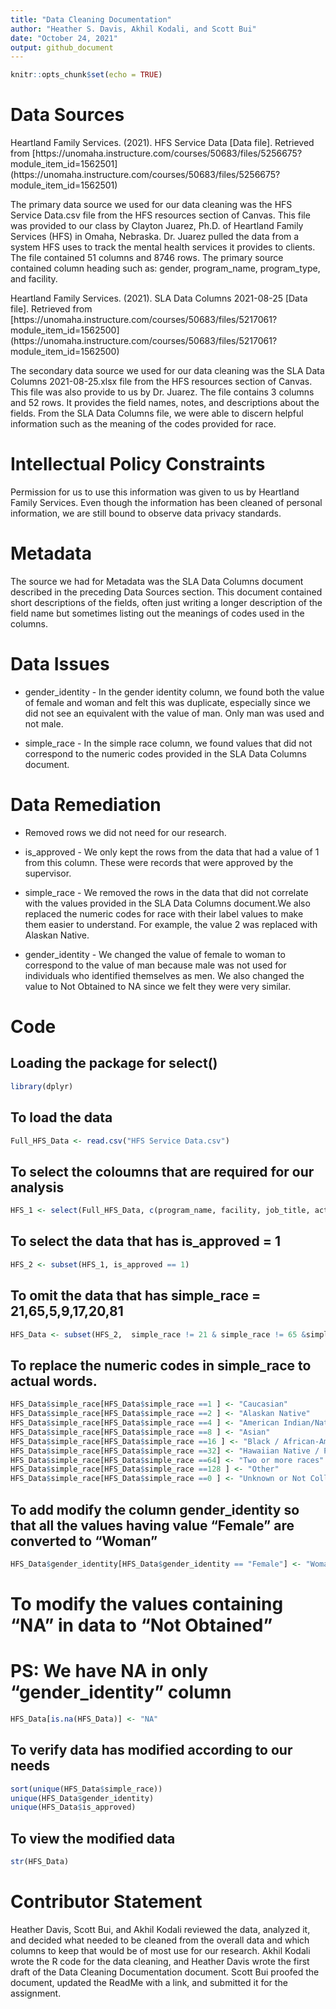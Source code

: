 ---
title: "Data Cleaning Documentation"
author: "Heather S. Davis, Akhil Kodali, and Scott Bui"
date: "October 24, 2021"
output: github_document
---

```{r setup, include=FALSE}
knitr::opts_chunk$set(echo = TRUE)
```


# Data Sources

Heartland Family Services. (2021). HFS Service Data [Data file]. Retrieved from [https://unomaha.instructure.com/courses/50683/files/5256675?module_item_id=1562501] (https://unomaha.instructure.com/courses/50683/files/5256675?module_item_id=1562501)



The primary data source we used for our data cleaning was the HFS Service Data.csv file from the HFS resources section of Canvas. This file was provided to our class by Clayton Juarez, Ph.D. of Heartland Family Services (HFS) in Omaha, Nebraska. Dr. Juarez pulled the data from a system HFS uses to track the mental health services it provides to clients. The file contained 51 columns and 8746 rows. The primary source contained column heading such as: gender, program_name, program_type, and facility.



Heartland Family Services. (2021). SLA Data Columns 2021-08-25 [Data file]. Retrieved from [https://unomaha.instructure.com/courses/50683/files/5217061?module_item_id=1562500] (https://unomaha.instructure.com/courses/50683/files/5217061?module_item_id=1562500)


The secondary data source we used for our data cleaning was the SLA Data Columns 2021-08-25.xlsx file from the HFS resources section of Canvas. This file was also provide to us by Dr. Juarez. The file contains 3 columns and 52 rows. It provides the field names, notes, and descriptions about the fields. From the SLA Data Columns file, we were able to discern helpful information such as the meaning of the codes provided for race. 


# Intellectual Policy Constraints

Permission for us to use this information was given to us by Heartland Family Services. Even though the information has been cleaned of personal information, we are still bound to observe data privacy standards. 

# Metadata

The source we had for Metadata was the SLA Data Columns document described in the preceding Data Sources section. This document contained short descriptions of the fields, often just writing a longer description of the field name but sometimes listing out the meanings of codes used in the columns. 


# Data Issues

* gender_identity - In the gender identity column, we found both the value of female and woman and felt this was duplicate, especially since we did not see an equivalent with the value of man. Only man was used and not male.  

* simple_race - In the simple race column, we found values that did not correspond to the numeric codes provided in the SLA Data Columns document.


# Data Remediation

* Removed rows we did not need for our research. 

* is_approved - We only kept the rows from the data that had a value of 1 from this column. These were records that were approved by the supervisor. 

* simple_race - We removed the rows in the data that did not correlate with the values provided in the SLA Data Columns document.We also replaced the numeric codes for race with their label values to make them easier to understand. For example, the value 2 was replaced with Alaskan Native. 

* gender_identity - We changed the value of female to woman to correspond to the value of man because male was not used for individuals who identified themselves as men. We also changed the value to Not Obtained to NA since we felt they were very similar. 


# Code


## Loading the package for select()

```{r load package}
library(dplyr)
```


## To load the data

```{r load data}
Full_HFS_Data <- read.csv("HFS Service Data.csv")
```
 

## To select the coloumns that are required for our analysis

```{r select columns}
HFS_1 <- select(Full_HFS_Data, c(program_name, facility, job_title, actual_date, event_name, is_approved, NormalWorkHours, total_duration_num, recordID, age, simple_race, gender_identity))
```
 

## To select the data that has is_approved = 1

```{r is_approved}
HFS_2 <- subset(HFS_1, is_approved == 1) 
```
 
## To omit the data that has  simple_race = 21,65,5,9,17,20,81

```{r simple_race outliers}
HFS_Data <- subset(HFS_2,  simple_race != 21 & simple_race != 65 &simple_race != 5 & simple_race != 9 & simple_race != 17 & simple_race != 20  & simple_race != 81 )
```
 

## To replace the numeric codes in simple_race to actual words.

```{r simple_race labels}
HFS_Data$simple_race[HFS_Data$simple_race ==1 ] <- "Caucasian"
HFS_Data$simple_race[HFS_Data$simple_race ==2 ] <- "Alaskan Native"
HFS_Data$simple_race[HFS_Data$simple_race ==4 ] <- "American Indian/Native American"
HFS_Data$simple_race[HFS_Data$simple_race ==8 ] <- "Asian"
HFS_Data$simple_race[HFS_Data$simple_race ==16 ] <- "Black / African-American"
HFS_Data$simple_race[HFS_Data$simple_race ==32] <- "Hawaiian Native / Pacific Islander"
HFS_Data$simple_race[HFS_Data$simple_race ==64] <- "Two or more races"
HFS_Data$simple_race[HFS_Data$simple_race ==128 ] <- "Other"
HFS_Data$simple_race[HFS_Data$simple_race ==0 ] <- "Unknown or Not Collected"
```
 

## To add modify the column gender_identity so that all the values having value "Female" are converted to "Woman"

```{r gender_identity female to woman}
HFS_Data$gender_identity[HFS_Data$gender_identity == "Female"] <- "Woman"
```
 
# To modify the values containing "NA" in data to "Not Obtained"
# PS: We have NA in only "gender_identity" column

```{r gender_identity Not Obtained to NA}
HFS_Data[is.na(HFS_Data)] <- "NA"
```


## To verify data has modified according to our needs

```{r cleanup}
sort(unique(HFS_Data$simple_race))
unique(HFS_Data$gender_identity)
unique(HFS_Data$is_approved)
```
 

## To view the modified data

```{r view}
str(HFS_Data)
```

# Contributor Statement

Heather Davis, Scott Bui, and Akhil Kodali reviewed the data, analyzed it, and decided what needed to be cleaned from the overall data and which columns to keep that would be of most use for our research. Akhil Kodali wrote the R code for the data cleaning, and Heather Davis wrote the first draft of the Data Cleaning Documentation document. Scott Bui proofed the document, updated the ReadMe with a link, and submitted it for the assignment. 
